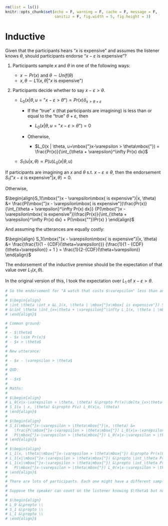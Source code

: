 
```r
rm(list = ls())
knitr::opts_chunk$set(echo = F, warning = F, cache = F, message = F,
                      sanitiz = F, fig.width = 5, fig.height = 3)
```


# Inductive

Given that the participants hears "$x$ is expensive" and assumes the listener knows $\theta$, should participants endorse "$x - \varepsilon$ is expensive"?

1. Participants sample $x$ and $\theta$ in one of the following ways:

    - $x \sim Pr(x)$ and $\theta \sim Unif(\theta)$
    - $x, \theta \sim L1(x, \theta|\mbox{"}x\mbox{ is expensive"})$
    
2. Participants decide whether to say $x - \varepsilon > \theta$.

    - $L_0(x | \theta, u=\mbox{"}x-\varepsilon > \theta\mbox{"}) \propto Pr(x)\delta_{x > \theta+\varepsilon}$
    
        - If the "true" $x$ (that participants are imagining) is less than or equal to the "true" $\theta + \varepsilon$, then
        
            - $L_0(x | \theta, u=\mbox{"}x-\varepsilon > \theta\mbox{"}) = 0$
            
        - Otherwise,
        
            - $L_0(x | \theta, u=\mbox{"}x-\varepsilon > \theta\mbox{"}) = \frac{Pr(x)}{\int_{\theta + \varepsilon}^\infty Pr(x) dx}$
            
    - $S_1(u|x, \theta) \propto P(u)L_0(x|\theta, u)$
    
If participants are imagining an $x$ and $\theta$ s.t. $x - \varepsilon \leq \theta$, then the endorsement $S_1(\mbox{"}x - \varepsilon\mbox{ is expensive"}|x, \theta)=0$.

Otherwise,

$\begin{align}S_1(\mbox{"}x - \varepsilon\mbox{ is expensive"}|x, \theta) &=
\frac{P(\mbox{"}x - \varepsilon\mbox{ is expensive"})\frac{Pr(x)}{\int_{\theta + \varepsilon}^\infty Pr(x) dx}}
{P(\mbox{"}x - \varepsilon\mbox{ is expensive"})\frac{Pr(x)}{\int_{\theta + \varepsilon}^\infty Pr(x) dx}   + P(\mbox{""})Pr(x)    }
\end{align}$

And assuming the utterances are equally costly:

$\begin{align}
S_1(\mbox{"}x - \varepsilon\mbox{ is expensive"}|x, \theta) &=
\frac{\frac{1}{1 - {CDF}(\theta+\varepsilon)}}
{\frac{1}{1 - {CDF}(\theta+\varepsilon)}   + 1  } = \frac{1}{2-{CDF}(\theta+\varepsilon)}
\end{align}$

The endorsement of the inductive premise should be the expectation of that value over $L_1(x, \theta)$.

In the original version of this, I took the expectation over $L_1$ of $x-\varepsilon > \theta$.


```r
    
# So the endorsement for "A watch that costs $\varepsilon" less than an expensive watch" should be the expectation of the speaker endorsement over the listener function:
#     
# $\begin{align}
# \int_\theta \int_x &L_1(x, \theta | \mbox{"}x\mbox{ is expensive"}) S_1(\mbox{"}x-\varepsilon\mbox{ is expensive"}|x, \theta) d x d\theta = \\
# &\int_\theta \int_{x=\theta + \varepsilon}^\infty L_1(x, \theta | \mbox{"}x\mbox{ is expensive"}) \frac{1}{2-{CDF}_x(\theta+\varepsilon)} d x d\theta
# \end{align}$

# Common ground:
# 
# - $\theta$
# - $x \sim Pr(x)$
# - $x > \theta$
# 
# New utterance:
# 
# - $x - \varepsilon > \theta$
# 
# QUD:
# 
# - $x$
# 
# Maths:
# 
# $\begin{align}
# L_0(x|x-\varepsilon > \theta, \theta) &\propto Pr(x)\delta_{x>\theta+\varepsilon} \\
# S_1(u | x, \theta) &\propto P(u) L_0(x|u, \theta)
# \end{align}$
# 
# $\begin{align}
# S_1(\mbox{"}x-\varepsilon > \theta\mbox{"}|x, \theta) &=
#   \frac{P(\mbox{"}x-\varepsilon > \theta\mbox{"}) L_0(x|x-\varepsilon > \theta, \theta)}{
#   P(\mbox{"}x-\varepsilon > \theta\mbox{"}) L_0(x|x-\varepsilon > \theta, \theta) + P("") Pr(x)}
# \end{align}$
# 
# $\begin{align}
# L_1(x, \theta|\mbox{"}x-\varepsilon > \theta\mbox{"}) &\propto Pr(x)Unif(\theta)S_1(\mbox{"}x-\varepsilon > \theta\mbox{"}|x, \theta) \\
# L_1(x|\mbox{"}x-\varepsilon > \theta\mbox{"}) &\propto \int_\theta Pr(x)Unif(\theta)S_1(\mbox{"}x-\varepsilon > \theta\mbox{"}|x, \theta) d\theta \\
# L_1(x|\mbox{"}x-\varepsilon > \theta\mbox{"}) &\propto \int_\theta Pr(x)Unif(\theta)\frac{P(\mbox{"}x-\varepsilon > \theta\mbox{"}) L_0(x|x-\varepsilon > \theta, \theta)}{
#   P(\mbox{"}x-\varepsilon > \theta\mbox{"}) L_0(x|x-\varepsilon > \theta, \theta) + P("") Pr(x)} d\theta \\
# \end{align}$
# 
# There are lots of participants. Each one might have a different sample of the price of the expensive $x$ (and less expensive $x-\varepsilon$) watch.
# 
# Suppose the speaker can count on the listener knowing $\theta$ but not $x$. Does asserting $x-\varepsilon$ is "expensive" offer more information when we already know that $x$ is "expensive"? Maybe it tells us something about the relation between $x$ and $\theta$?
# 
# $\begin{align}
# L_0 &\propto \\
# S_1 &\propto \\
# L_1 &\propto \\
# \end{align}$

```

